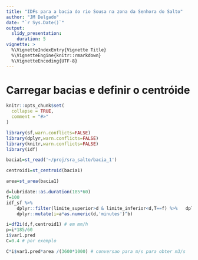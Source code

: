 ```yaml
---
title: "IDFs para a bacia do rio Sousa na zona da Senhora do Salto"
author: "JM Delgado"
date: "`r Sys.Date()`"
output:
  slidy_presentation:
    duration: 5    
vignette: >
  %\VignetteIndexEntry{Vignette Title}
  %\VignetteEngine{knitr::rmarkdown}
  %\VignetteEncoding{UTF-8}
---
```


# Carregar bacias e definir o centróide

```r
knitr::opts_chunk$set(
  collapse = TRUE,
  comment = "#>"
)

library(sf,warn.conflicts=FALSE)
library(dplyr,warn.conflicts=FALSE)
library(knitr,warn.conflicts=FALSE)
library(idf)

bacia1=st_read('~/proj/sra_salto/bacia_1')

centroid1=st_centroid(bacia1)

area=st_area(bacia1)
```


```r
d=lubridate::as.duration(185*60)
f=100
idf_sf %>%
    dplyr::filter(limite_superior>d & limite_inferior<d,T==f) %>%   dplyr::select(a,b) %>%
    dplyr::mutate(i=a*as.numeric(d,'minutes')^b)

i=df2i(d,f,centroid1) # em mm/h
p=i*185/60
i$var1.pred
C=0.4 # por exemplo

C*i$var1.pred*area /(3600*1000) # conversao para m/s para obter m3/s

```

